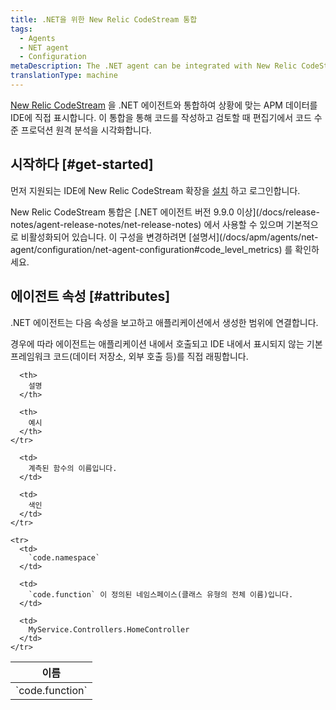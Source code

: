 ```yaml
---
title: .NET을 위한 New Relic CodeStream 통합
tags:
  - Agents
  - NET agent
  - Configuration
metaDescription: The .NET agent can be integrated with New Relic CodeStream to provide code level metrics.
translationType: machine
---
```


[New Relic CodeStream](/docs/codestream/how-use-codestream/performance-monitoring#code-level) 을 .NET 에이전트와 통합하여 상황에 맞는 APM 데이터를 IDE에 직접 표시합니다. 이 통합을 통해 코드를 작성하고 검토할 때 편집기에서 코드 수준 프로덕션 원격 분석을 시각화합니다.

## 시작하다 [#get-started]

먼저 지원되는 IDE에 New Relic CodeStream 확장을 [설치](/docs/codestream/start-here/install-codestream) 하고 로그인합니다.

<Callout variant="important">
  New Relic CodeStream 통합은 [.NET 에이전트 버전 9.9.0 이상](/docs/release-notes/agent-release-notes/net-release-notes) 에서 사용할 수 있으며 기본적으로 비활성화되어 있습니다. 이 구성을 변경하려면 [설명서](/docs/apm/agents/net-agent/configuration/net-agent-configuration#code_level_metrics) 를 확인하세요.
</Callout>

## 에이전트 속성 [#attributes]

.NET 에이전트는 다음 속성을 보고하고 애플리케이션에서 생성한 범위에 연결합니다.

<Callout variant="important">
  경우에 따라 에이전트는 애플리케이션 내에서 호출되고 IDE 내에서 표시되지 않는 기본 프레임워크 코드(데이터 저장소, 외부 호출 등)를 직접 래핑합니다.
</Callout>

<table>
  <thead>
    <tr>
      <th>
        이름
      </th>

      <th>
        설명
      </th>

      <th>
        예시
      </th>
    </tr>
  </thead>

  <tbody>
    <tr>
      <td>
        `code.function`
      </td>

      <td>
        계측된 함수의 이름입니다.
      </td>

      <td>
        색인
      </td>
    </tr>

    <tr>
      <td>
        `code.namespace`
      </td>

      <td>
        `code.function` 이 정의된 네임스페이스(클래스 유형의 전체 이름)입니다.
      </td>

      <td>
        MyService.Controllers.HomeController
      </td>
    </tr>
  </tbody>
</table>